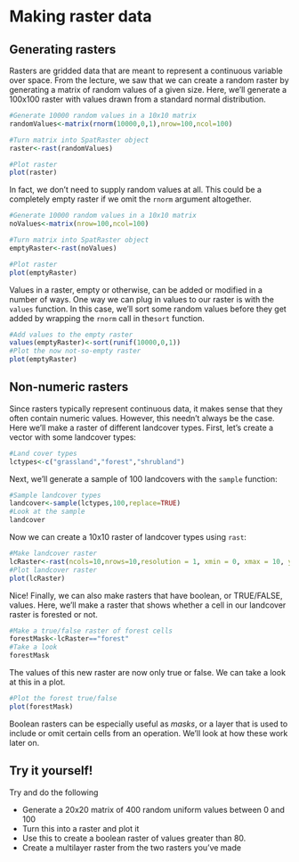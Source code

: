 # Making raster data

## Generating rasters

Rasters are gridded data that are meant to represent a continuous variable over space. From the lecture, we saw that we can create a random raster by generating a matrix of random values of a given size. Here, we'll generate a 100x100 raster with values drawn from a standard normal distribution. 

```{r }
#Generate 10000 random values in a 10x10 matrix
randomValues<-matrix(rnorm(10000,0,1),nrow=100,ncol=100)

#Turn matrix into SpatRaster object
raster<-rast(randomValues)

#Plot raster
plot(raster)
```
In fact, we don't need to supply random values at all. This could be a completely empty raster if we omit the `rnorm` argument altogether.

```{r }
#Generate 10000 random values in a 10x10 matrix
noValues<-matrix(nrow=100,ncol=100)

#Turn matrix into SpatRaster object
emptyRaster<-rast(noValues)

#Plot raster
plot(emptyRaster)
```

Values in a raster, empty or otherwise, can be added or modified in a number of ways. One way we can plug in values to our raster is with the `values` function. In this case, we'll sort some random values before they get added by wrapping the `rnorm` call in the`sort` function. 

```{r}
#Add values to the empty raster
values(emptyRaster)<-sort(runif(10000,0,1))
#Plot the now not-so-empty raster
plot(emptyRaster)
```

## Non-numeric rasters

Since rasters typically represent continuous data, it makes sense that they often contain numeric values. However, this needn't always be the case. Here we'll make a raster of different landcover types. First, let's create a vector with some landcover types:

```{r}
#Land cover types
lctypes<-c("grassland","forest","shrubland")
```

Next, we'll generate a sample of 100 landcovers with the `sample` function:

```{r}
#Sample landcover types
landcover<-sample(lctypes,100,replace=TRUE)
#Look at the sample
landcover
```

Now we can create a 10x10 raster of landcover types using `rast`:

```{r}
#Make landcover raster
lcRaster<-rast(ncols=10,nrows=10,resolution = 1, xmin = 0, xmax = 10, ymin = 0, ymax = 10,vals=landcover)
#Plot landcover raster
plot(lcRaster)
```
Nice! Finally, we can also make rasters that have boolean, or TRUE/FALSE, values. Here, we'll make a raster that shows whether a cell in our landcover raster is forested or not. 

```{r}
#Make a true/false raster of forest cells
forestMask<-lcRaster=="forest"
#Take a look
forestMask
```

The values of this new raster are now only true or false. We can take a look at this in a plot.

```{r}
#Plot the forest true/false
plot(forestMask)
```

Boolean rasters can be especially useful as *masks*, or a layer that is used to include or omit certain cells from an operation. We'll look at how these work later on. 

## Try it yourself!

Try and do the following

* Generate a 20x20 matrix of 400 random uniform values between 0 and 100
* Turn this into a raster and plot it
* Use this to create a boolean raster of values greater than 80. 
* Create a multilayer raster from the two rasters you've made
